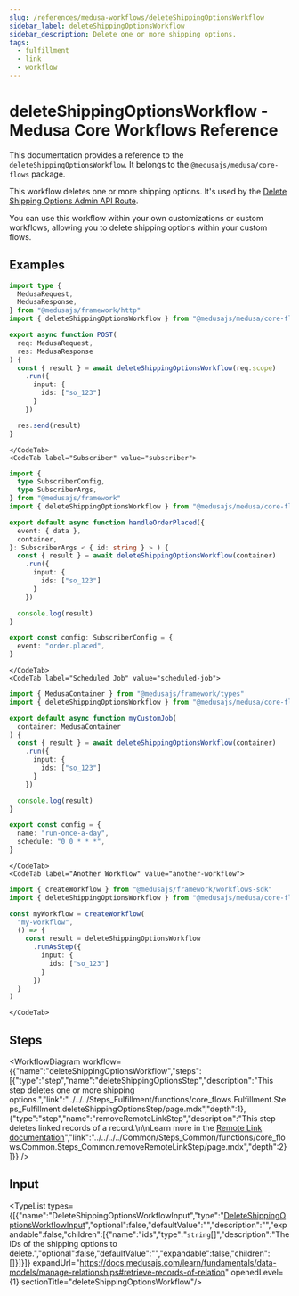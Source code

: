 ```yaml
---
slug: /references/medusa-workflows/deleteShippingOptionsWorkflow
sidebar_label: deleteShippingOptionsWorkflow
sidebar_description: Delete one or more shipping options.
tags:
  - fulfillment
  - link
  - workflow
---
```



# deleteShippingOptionsWorkflow - Medusa Core Workflows Reference

This documentation provides a reference to the `deleteShippingOptionsWorkflow`. It belongs to the `@medusajs/medusa/core-flows` package.

This workflow deletes one or more shipping options. It's used by the
[Delete Shipping Options Admin API Route](https://docs.medusajs.com/api/admin#shipping-options\_deleteshippingoptionsid).

You can use this workflow within your own customizations or custom workflows, allowing you to
delete shipping options within your custom flows.

<SourceCodeLink link="https://github.com/medusajs/medusa/blob/e09fd61a8f649959a6c0819c1d867abf05ae0dc4/packages/core/core-flows/src/fulfillment/workflows/delete-shipping-options.ts#L27" />

## Examples

<CodeTabs group="workflow-exection">
    <CodeTab label="API Route" value="api-route">
    
```ts title="src/api/workflow/route.ts"
import type {
  MedusaRequest,
  MedusaResponse,
} from "@medusajs/framework/http"
import { deleteShippingOptionsWorkflow } from "@medusajs/medusa/core-flows"

export async function POST(
  req: MedusaRequest,
  res: MedusaResponse
) {
  const { result } = await deleteShippingOptionsWorkflow(req.scope)
    .run({
      input: {
        ids: ["so_123"]
      }
    })

  res.send(result)
}
```

    </CodeTab>
    <CodeTab label="Subscriber" value="subscriber">
    
```ts title="src/subscribers/order-placed.ts"
import {
  type SubscriberConfig,
  type SubscriberArgs,
} from "@medusajs/framework"
import { deleteShippingOptionsWorkflow } from "@medusajs/medusa/core-flows"

export default async function handleOrderPlaced({
  event: { data },
  container,
}: SubscriberArgs < { id: string } > ) {
  const { result } = await deleteShippingOptionsWorkflow(container)
    .run({
      input: {
        ids: ["so_123"]
      }
    })

  console.log(result)
}

export const config: SubscriberConfig = {
  event: "order.placed",
}
```

    </CodeTab>
    <CodeTab label="Scheduled Job" value="scheduled-job">
    
```ts title="src/jobs/message-daily.ts"
import { MedusaContainer } from "@medusajs/framework/types"
import { deleteShippingOptionsWorkflow } from "@medusajs/medusa/core-flows"

export default async function myCustomJob(
  container: MedusaContainer
) {
  const { result } = await deleteShippingOptionsWorkflow(container)
    .run({
      input: {
        ids: ["so_123"]
      }
    })

  console.log(result)
}

export const config = {
  name: "run-once-a-day",
  schedule: "0 0 * * *",
}
```

    </CodeTab>
    <CodeTab label="Another Workflow" value="another-workflow">
    
```ts title="src/workflows/my-workflow.ts"
import { createWorkflow } from "@medusajs/framework/workflows-sdk"
import { deleteShippingOptionsWorkflow } from "@medusajs/medusa/core-flows"

const myWorkflow = createWorkflow(
  "my-workflow",
  () => {
    const result = deleteShippingOptionsWorkflow
      .runAsStep({
        input: {
          ids: ["so_123"]
        }
      })
  }
)
```

    </CodeTab>
  </CodeTabs>

## Steps

<WorkflowDiagram workflow={{"name":"deleteShippingOptionsWorkflow","steps":[{"type":"step","name":"deleteShippingOptionsStep","description":"This step deletes one or more shipping options.","link":"../../../Steps_Fulfillment/functions/core_flows.Fulfillment.Steps_Fulfillment.deleteShippingOptionsStep/page.mdx","depth":1},{"type":"step","name":"removeRemoteLinkStep","description":"This step deletes linked records of a record.\n\nLearn more in the [Remote Link documentation](https://docs.medusajs.com/learn/fundamentals/module-links/remote-link#cascade-delete-linked-records)","link":"../../../../Common/Steps_Common/functions/core_flows.Common.Steps_Common.removeRemoteLinkStep/page.mdx","depth":2}]}} />

## Input

<TypeList types={[{"name":"DeleteShippingOptionsWorkflowInput","type":"[DeleteShippingOptionsWorkflowInput](../../../../../types/WorkflowTypes/FulfillmentWorkflow/interfaces/types.WorkflowTypes.FulfillmentWorkflow.DeleteShippingOptionsWorkflowInput/page.mdx)","optional":false,"defaultValue":"","description":"","expandable":false,"children":[{"name":"ids","type":"`string`[]","description":"The IDs of the shipping options to delete.","optional":false,"defaultValue":"","expandable":false,"children":[]}]}]} expandUrl="https://docs.medusajs.com/learn/fundamentals/data-models/manage-relationships#retrieve-records-of-relation" openedLevel={1} sectionTitle="deleteShippingOptionsWorkflow"/>
